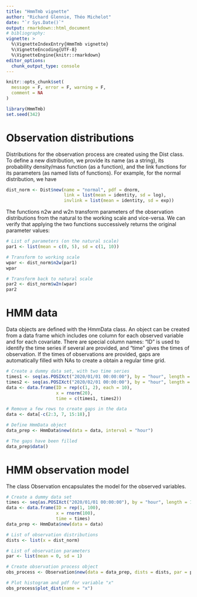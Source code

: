 ```yaml
---
title: "HmmTmb vignette"
author: "Richard Glennie, Théo Michelot"
date: "`r Sys.Date()`"
output: rmarkdown::html_document
# bibliography: 
vignette: >
  %\VignetteIndexEntry{HmmTmb vignette}
  %\VignetteEncoding{UTF-8}
  %\VignetteEngine{knitr::rmarkdown}
editor_options: 
  chunk_output_type: console
---
```


```r
knitr::opts_chunk$set(
  message = F, error = F, warning = F,
  comment = NA
)
```

```r
library(HmmTmb)
set.seed(342)
```

# Observation distributions

Distributions for the observation process are created using the Dist class. To define a new distribution, we provide its name (as a string), its probability density/mass function (as a function), and the link functions for its parameters (as named lists of functions). For example, for the normal distribution, we have
```r
dist_norm <- Dist$new(name = "normal", pdf = dnorm,
                      link = list(mean = identity, sd = log),
                      invlink = list(mean = identity, sd = exp))
```

The functions n2w and w2n transform parameters of the observation distributions from the natural to the working scale and vice-versa. We can verify that applying the two functions successively returns the original parameter values:
```r
# List of parameters (on the natural scale)
par1 <- list(mean = c(0, 5), sd = c(1, 10))

# Transform to working scale
wpar <- dist_norm$n2w(par1)
wpar

# Transform back to natural scale
par2 <- dist_norm$w2n(wpar)
par2
```

# HMM data

Data objects are defined with the HmmData class. An object can be created from a data frame which includes one column for each observed variable and for each covariate. There are special column names: "ID" is used to identify the time series if several are provided, and "time" gives the times of observation. If the times of observations are provided, gaps are automatically filled with NAs to create a obtain a regular time grid.

```r
# Create a dummy data set, with two time series
times1 <- seq(as.POSIXct("2020/01/01 00:00:00"), by = "hour", length = 10)
times2 <- seq(as.POSIXct("2020/02/01 00:00:00"), by = "hour", length = 10)
data <- data.frame(ID = rep(c(1, 2), each = 10),
                   x = rnorm(20), 
                   time = c(times1, times2))

# Remove a few rows to create gaps in the data
data <- data[-c(2:3, 7, 15:18),]

# Define HmmData object
data_prep <- HmmData$new(data = data, interval = "hour")

# The gaps have been filled
data_prep$data()
```

# HMM observation model

The class Observation encapsulates the model for the observed variables.

```r
# Create a dummy data set
times <- seq(as.POSIXct("2020/01/01 00:00:00"), by = "hour", length = 100)
data <- data.frame(ID = rep(1, 100),
                   x = rnorm(100), 
                   time = times)
data_prep <- HmmData$new(data = data)

# List of observation distributions
dists <- list(x = dist_norm)

# List of observation parameters
par <- list(mean = 0, sd = 1)

# Create observation process object
obs_process <- Observation$new(data = data_prep, dists = dists, par = par)

# Plot histogram and pdf for variable "x"
obs_process$plot_dist(name = "x")
```
